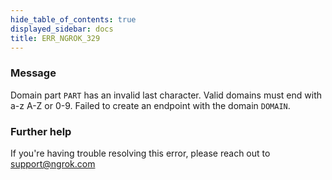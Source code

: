 ```yaml
---
hide_table_of_contents: true
displayed_sidebar: docs
title: ERR_NGROK_329
---
```


### Message

Domain part `PART` has an invalid last character. Valid domains must end with a-z A-Z or 0-9. Failed to create an endpoint with the domain `DOMAIN`.

### Further help

If you're having trouble resolving this error, please reach out to [support@ngrok.com](mailto:support@ngrok.com?subject=Help%20with%20ERR_NGROK_329)
